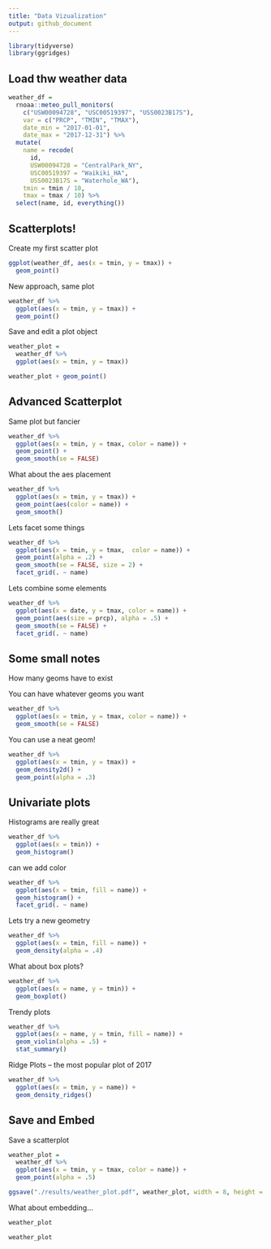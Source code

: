 ```yaml
---
title: "Data Vizualization"
output: github_document
---
```


```r
library(tidyverse)
library(ggridges)
```


## Load thw weather data

```r
weather_df = 
  rnoaa::meteo_pull_monitors(
    c("USW00094728", "USC00519397", "USS0023B17S"),
    var = c("PRCP", "TMIN", "TMAX"), 
    date_min = "2017-01-01",
    date_max = "2017-12-31") %>%
  mutate(
    name = recode(
      id, 
      USW00094728 = "CentralPark_NY", 
      USC00519397 = "Waikiki_HA",
      USS0023B17S = "Waterhole_WA"),
    tmin = tmin / 10,
    tmax = tmax / 10) %>%
  select(name, id, everything())
```

## Scatterplots!

Create my first scatter plot

```r
ggplot(weather_df, aes(x = tmin, y = tmax)) +
  geom_point()
```

New approach, same plot

```r
weather_df %>% 
  ggplot(aes(x = tmin, y = tmax)) +
  geom_point()
```
Save and edit a plot object

```r
weather_plot =
  weather_df %>% 
  ggplot(aes(x = tmin, y = tmax)) 

weather_plot + geom_point()
```

## Advanced Scatterplot

Same plot but fancier

```r
weather_df %>% 
  ggplot(aes(x = tmin, y = tmax, color = name)) +
  geom_point() +
  geom_smooth(se = FALSE)
```

What about the aes placement

```r
weather_df %>% 
  ggplot(aes(x = tmin, y = tmax)) +
  geom_point(aes(color = name)) +
  geom_smooth()
```

Lets facet some things

```r
weather_df %>% 
  ggplot(aes(x = tmin, y = tmax,  color = name)) +
  geom_point(alpha = .2) +
  geom_smooth(se = FALSE, size = 2) +
  facet_grid(. ~ name)
```
Lets combine some elements

```r
weather_df %>% 
  ggplot(aes(x = date, y = tmax, color = name)) +
  geom_point(aes(size = prcp), alpha = .5) +
  geom_smooth(se = FALSE) +
  facet_grid(. ~ name)
```



## Some small notes

How many geoms have to exist

You can have whatever geoms you want

```r
weather_df %>% 
  ggplot(aes(x = tmin, y = tmax, color = name)) +
  geom_smooth(se = FALSE)
```

You can use a neat geom!

```r
weather_df %>% 
  ggplot(aes(x = tmin, y = tmax)) +
  geom_density2d() +
  geom_point(alpha = .3)
```


## Univariate plots

Histograms are really great

```r
weather_df %>% 
  ggplot(aes(x = tmin)) +
  geom_histogram()
```

can we add color

```r
weather_df %>% 
  ggplot(aes(x = tmin, fill = name)) +
  geom_histogram() +
  facet_grid(. ~ name)
```

Lets try a new geometry

```r
weather_df %>% 
  ggplot(aes(x = tmin, fill = name)) +
  geom_density(alpha = .4)
```


What about box plots?

```r
weather_df %>% 
  ggplot(aes(x = name, y = tmin)) +
  geom_boxplot()
```

Trendy plots 

```r
weather_df %>% 
  ggplot(aes(x = name, y = tmin, fill = name)) + 
  geom_violin(alpha = .5) +
  stat_summary()
```


Ridge Plots -- the most popular plot of 2017

```r
weather_df %>% 
  ggplot(aes(x = tmin, y = name)) +
  geom_density_ridges()
```

## Save and Embed

Save a scatterplot

```r
weather_plot =
  weather_df %>% 
  ggplot(aes(x = tmin, y = tmax, color = name)) +
  geom_point(alpha = .5)

ggsave("./results/weather_plot.pdf", weather_plot, width = 8, height = 5)
```

What about embedding...

```r
weather_plot
```


```r
weather_plot
```

